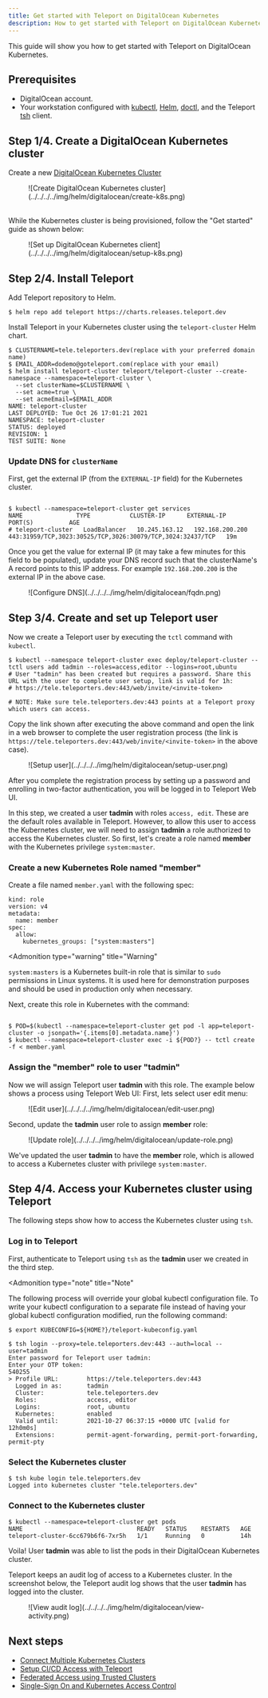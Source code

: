 ```yaml
---
title: Get started with Teleport on DigitalOcean Kubernetes
description: How to get started with Teleport on DigitalOcean Kubernetes
---
```


This guide will show you how to get started with Teleport on DigitalOcean Kubernetes. 

## Prerequisites
- DigitalOcean account.
- Your workstation configured with [kubectl](https://kubernetes.io/docs/tasks/tools/), [Helm](https://helm.sh/docs/intro/install/), [doctl](https://docs.digitalocean.com/reference/doctl/how-to/install/), and the Teleport [tsh](https://goteleport.com/docs/installation/) client.

## Step 1/4. Create a DigitalOcean Kubernetes cluster
Create a new [DigitalOcean Kubernetes Cluster](https://cloud.digitalocean.com/kubernetes/clusters/)
<Figure align="left" bordered caption="Create DigitalOcean Kubernetes cluster">
  ![Create DigitalOcean Kubernetes cluster](../../../../img/helm/digitalocean/create-k8s.png)
</Figure>

<br />
While the Kubernetes cluster is being provisioned, follow the "Get started" guide as shown below:
<Figure align="left" bordered caption="Set up DigitalOcean Kubernetes client">
  ![Set up DigitalOcean Kubernetes client](../../../../img/helm/digitalocean/setup-k8s.png)
</Figure>


## Step 2/4. Install Teleport 

Add Teleport repository to Helm.

```code
$ helm repo add teleport https://charts.releases.teleport.dev
```

Install Teleport in your Kubernetes cluster using the `teleport-cluster` Helm chart.
```code
$ CLUSTERNAME=tele.teleporters.dev(replace with your preferred domain name)
$ EMAIL_ADDR=dodemo@goteleport.com(replace with your email)
$ helm install teleport-cluster teleport/teleport-cluster --create-namespace --namespace=teleport-cluster \
  --set clusterName=$CLUSTERNAME \
  --set acme=true \
  --set acmeEmail=$EMAIL_ADDR
NAME: teleport-cluster
LAST DEPLOYED: Tue Oct 26 17:01:21 2021
NAMESPACE: teleport-cluster
STATUS: deployed
REVISION: 1
TEST SUITE: None
```

### Update DNS for `clusterName`
First, get the external IP (from the `EXTERNAL-IP` field) for the Kubernetes cluster. 
```code

$ kubectl --namespace=teleport-cluster get services
NAME               TYPE           CLUSTER-IP      EXTERNAL-IP       PORT(S)          AGE
# teleport-cluster   LoadBalancer   10.245.163.12   192.168.200.200   443:31959/TCP,3023:30525/TCP,3026:30079/TCP,3024:32437/TCP   19m

```
Once you get the value for external IP (it may take a few minutes for this field to be populated), update your DNS record such that the clusterName's A record points to this IP address. For example `192.168.200.200` is the external IP in the above case.
<Figure align="left" bordered caption="Configure DNS">
  ![Configure DNS](../../../../img/helm/digitalocean/fqdn.png)
</Figure>

## Step 3/4. Create and set up Teleport user
Now we create a Teleport user by executing the `tctl` command with `kubectl`.

```code
$ kubectl --namespace teleport-cluster exec deploy/teleport-cluster -- tctl users add tadmin --roles=access,editor --logins=root,ubuntu
# User "tadmin" has been created but requires a password. Share this URL with the user to complete user setup, link is valid for 1h:
# https://tele.teleporters.dev:443/web/invite/<invite-token>

# NOTE: Make sure tele.teleporters.dev:443 points at a Teleport proxy which users can access.
```

Copy the link shown after executing the above command and open the link in a web browser to complete the user registration process (the link is `https://tele.teleporters.dev:443/web/invite/<invite-token>` in the above case).
<Figure align="left" bordered caption="Setup user">
  ![Setup user](../../../../img/helm/digitalocean/setup-user.png)
</Figure>


After you complete the registration process by setting up a password and enrolling in two-factor authentication, you will be logged in to Teleport Web UI. 

In this step, we created a user **tadmin** with roles `access, edit`. These are the default roles available in Teleport. However, to allow this user to access the Kubernetes cluster, we will need to assign **tadmin** a role authorized to access the Kubernetes cluster. So first, let's create a role named **member** with the Kubernetes privilege `system:master`.

### Create a new Kubernetes Role named "member"

Create a file named `member.yaml` with the following spec:
```code
kind: role
version: v4
metadata:
  name: member
spec:
  allow:
    kubernetes_groups: ["system:masters"]

```
<Admonition
  type="warning"
  title="Warning"
>
`system:masters` is a Kubernetes built-in role that is similar to `sudo` permissions in Linux systems. It is used here for demonstration purposes and should be used in production only when necessary.
</Admonition>

Next, create this role in Kubernetes with the command:

```code

$ POD=$(kubectl --namespace=teleport-cluster get pod -l app=teleport-cluster -o jsonpath='{.items[0].metadata.name}')
$ kubectl --namespace=teleport-cluster exec -i ${POD?} -- tctl create -f < member.yaml
```

### Assign the "member" role to user "tadmin"

Now we will assign Teleport user **tadmin** with this role. The example below shows a process using Teleport Web UI:
First, lets select user edit menu:
<Figure align="left" bordered caption="Edit user">
  ![Edit user](../../../../img/helm/digitalocean/edit-user.png)
</Figure>

Second, update the **tadmin** user role to assign **member** role:
<Figure align="left" bordered caption="Update role">
  ![Update role](../../../../img/helm/digitalocean/update-role.png)
</Figure>

We've updated the user **tadmin** to have the **member** role, which is allowed to access a Kubernetes cluster with privilege `system:master`.

## Step 4/4. Access your Kubernetes cluster using Teleport

The following steps show how to access the Kubernetes cluster using `tsh`.

### Log in to Teleport

First, authenticate to Teleport using `tsh` as the **tadmin** user we created in the third step. 


<Admonition
  type="note"
  title="Note"
>
The following process will override your global kubectl configuration file. To write your kubectl configuration to a separate file instead of having your global kubectl configuration modified, run the following command:

```code
$ export KUBECONFIG=${HOME?}/teleport-kubeconfig.yaml
```

</Admonition>

```code 
$ tsh login --proxy=tele.teleporters.dev:443 --auth=local --user=tadmin 
Enter password for Teleport user tadmin:
Enter your OTP token:
540255
> Profile URL:        https://tele.teleporters.dev:443
  Logged in as:       tadmin
  Cluster:            tele.teleporters.dev
  Roles:              access, editor
  Logins:             root, ubuntu
  Kubernetes:         enabled
  Valid until:        2021-10-27 06:37:15 +0000 UTC [valid for 12h0m0s]
  Extensions:         permit-agent-forwarding, permit-port-forwarding, permit-pty
```


### Select the Kubernetes cluster
```code
$ tsh kube login tele.teleporters.dev
Logged into kubernetes cluster "tele.teleporters.dev"
```



### Connect to the Kubernetes cluster
```code
$ kubectl --namespace=teleport-cluster get pods
NAME                                READY   STATUS    RESTARTS   AGE
teleport-cluster-6cc679b6f6-7xr5h   1/1     Running   0          14h
```
Voila! User **tadmin** was able to list the pods in their DigitalOcean Kubernetes cluster.

Teleport keeps an audit log of access to a Kubernetes cluster. In the screenshot below, the Teleport audit log shows that the user **tadmin** has logged into the cluster.
<Figure align="left" bordered caption="View audit log">
  ![View audit log](../../../../img/helm/digitalocean/view-activity.png)
</Figure>


## Next steps
- [Connect Multiple Kubernetes Clusters](../../guides/multiple-clusters.mdx)
- [Setup CI/CD Access with Teleport](../../guides/cicd.mdx)
- [Federated Access using Trusted Clusters](../../guides/federation.mdx)
- [Single-Sign On and Kubernetes Access Control](../../controls.mdx)